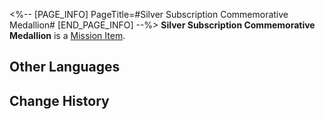<%-- [PAGE_INFO]
PageTitle=#Silver Subscription Commemorative Medallion#
[END_PAGE_INFO] --%>
{{Item Infobox
|id          = 140358
|image       = Item Silver Subscription Commemorative Medallion.png{{subst:void|<!--$UPLOAD:<<SpriteOutput/ItemFigures/140358.png>-<Item Silver Subscription Commemorative Medallion.png>-<Item Icons>>-->}}
|type        = Mission Item
|invCategory = Missions
|rarity      = 3
|effect      = 
|description = The commemorative medallion sent by Ghostly Grove to influencers attaining one hundred thousand subscribers.
}}
{{Description|''"Congratulations, you have one hundred thousand subscribers on Ghostly Grove!"''}}
'''Silver Subscription Commemorative Medallion''' is a [[Mission Item]].

==Other Languages==
{{Other Languages
|en   = Silver Subscription Commemorative Medallion
|zhs  = 订阅奖励银牌纪念
|zht  = 訂閱獎勵銀牌紀念
|ja   = 配信登録銀メダル記念報酬
|ko   = 구독 보상 실버 메달
|es   = Placa de plata conmemorativa por suscripciones
|fr   = Trophée en argent des abonnés
|ru   = Серебряная медаль за подписки
|th   = โล่เงินจากยอดผู้ติดตาม
|vi   = Huy Hiệu Bạc
|de   = Silberne Plakette für Abonnementrekord
|id   = Plakat Perak Penghargaan Subscribe
|pt   = Medalhão Prateado Comemorativo de Inscritos
}}

==Change History==
{{Change History|1.5}}